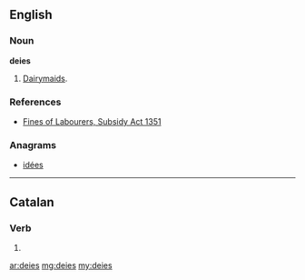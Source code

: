 ==English==

===Noun===
'''deies'''

# {{obsolete}} {{plural of|[[deie]]}}  [[dairymaid|Dairymaids]].

===References===
* [[Wikisource:Fines of Labourers, Subsidy Act 1351|Fines of Labourers, Subsidy Act 1351]]

===Anagrams===
* {{alphagram|deeis}} [[idées#English|idées]]

----

==Catalan==

===Verb===
{{infl form|ca|verb}}

# {{ca-verb form of|p=2|n=sg|t=impf|m=ind|dir}}

[[ar:deies]]
[[mg:deies]]
[[my:deies]]